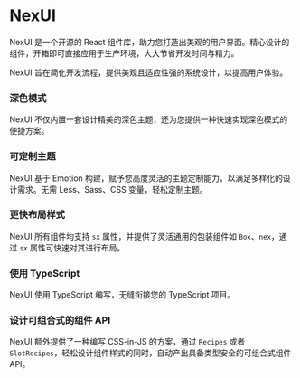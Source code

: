 # NexUI

NexUI 是一个开源的 React 组件库，助力您打造出美观的用户界面。精心设计的组件，开箱即可直接应用于生产环境，大大节省开发时间与精力。

NexUI 旨在简化开发流程，提供美观且适应性强的系统设计，以提高用户体验。

### 深色模式

NexUI 不仅内置一套设计精美的深色主题，还为您提供一种快速实现深色模式的便捷方案。

### 可定制主题

NexUI 基于 Emotion 构建，赋予您高度灵活的主题定制能力，以满足多样化的设计需求。无需 Less、Sass、CSS 变量，轻松定制主题。

### 更快布局样式

NexUI 所有组件均支持 `sx` 属性，并提供了灵活通用的包装组件如 `Box`、`nex`，通过 `sx` 属性可快速对其进行布局。

### 使用 TypeScript

NexUI 使用 TypeScript 编写，无缝衔接您的 TypeScript 项目。

### 设计可组合式的组件 API

NexUI 额外提供了一种编写 CSS-in-JS 的方案，通过 `Recipes` 或者 `SlotRecipes`，轻松设计组件样式的同时，自动产出具备类型安全的可组合式组件 API。

